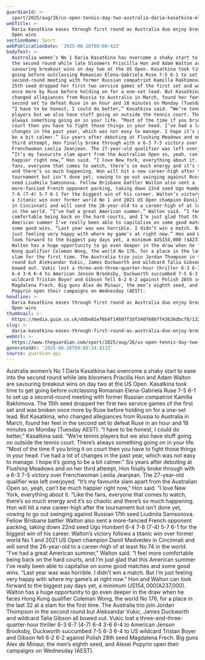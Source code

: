 ```yaml
---
guardianId: >-
  sport/2025/aug/26/us-open-tennis-day-two-australia-daria-kasatkina-elena-gabriela-ruse-priscilla-hon-adam-walton
webTitle: >-
  Daria Kasatkina eases through first round as Australia duo enjoy breakout US
  Open wins
sectionName: Sport
webPublicationDate: '2025-08-26T00:08:42Z'
bodyText: >-
  Australia women’s No 1 Daria Kasatkina has overcome a shaky start to ease into
  the second round while late bloomers Priscilla Hon and Adam Walton are
  savouring breakout wins on day two at the US Open. Kasatkina took time to get
  going before outclassing Romanian Elena-Gabriela Ruse 7-5 6-1 to set up a
  second-round meeting with former Russian compatriot Kamilla Rakhimova. The
  15th seed dropped her first two service games of the first set and was broken
  once more by Ruse before holding on for a one-set lead. But Kasatkina, who
  changed allegiances from Russia to Australia in March, found her feet in the
  second set to defeat Ruse in an hour and 18 minutes on Monday (Tuesday AEST).
  “I have to be honest, I could do better,” Kasatkina said. “We’re tennis
  players but we also have stuff going on outside the tennis court. There’s
  always something going on in your life. “Most of the time if you bring it on
  court then you have to fight those things in your head. I’ve had a lot of
  changes in the past year, which was not easy to manage. I hope it’s going to
  be a bit calmer.” Six years after debuting at Flushing Meadows and on her
  third attempt, Hon finally broke through with a 6-3 7-5 victory over
  Frenchwoman Leolia Jeanjean. The 27-year-old qualifier was left overjoyed.
  “It’s my favourite slam apart from the Australian Open so, yeah, can’t be much
  happier right now,” Hon said. “I love New York, everything about it. “Like the
  fans, everyone that comes to watch, there’s so much energy and it’s so chaotic
  and there’s so much happening. Hon will hit a new career-high after the
  tournament but isn’t done yet, vowing to go out swinging against Russian 17th
  seed Liudmila Samsonova. Fellow Brisbane battler Walton also sent a
  more-fancied French opponent packing, taking down 22nd seed Ugo Humbert 6-4
  7-6 (7-4) 5-7 6-1 for the biggest win of his career. Walton’s victory follows
  a titanic win over former world No 1 and 2021 US Open champion Daniil Medvedev
  in Cincinnati and will send the 26-year-old to a career-high of at least No 74
  in the world. “I’ve had a great American summer,” Walton said. “I feel more
  comfortable being back on the hard courts, and I’m just glad that this
  American summer I’ve really been able to capitalise on some good matches and
  some good wins. “Last year was was horrible. I didn’t win a match. But I’m
  just feeling very happy with where my game’s at right now.” Hon and Walton can
  look forward to the biggest pay days yet, a minimum $US154,000 ($A237,000).
  Walton has a huge opportunity to go even deeper in the draw when he faces Hong
  Kong qualifier Coleman Wong, the world No 176, for a place in the last 32 at a
  slam for the first time. The Australia trio join Jordan Thompson in the second
  round but Aleksandar Vukic, James Duckworth and wildcard Talia Gibson all
  bowed out. Vukic lost a three-and-three-quarter-hour thriller 6-3 6-7 (4-7)
  6-4 3-6 6-4 to American Jenson Brooksby, Duckworth succumbed 7-5 6-3 6-4 to US
  wildcard Tristan Boyer and Gibson fell 6-2 6-2 against Polish 28th seed
  Magdalena Frech. Big guns Alex de Minaur, the men’s eighth seed, and Alexei
  Popyrin open their campaigns on Wednesday (AEST).
headline: >-
  Daria Kasatkina eases through first round as Australia duo enjoy breakout US
  Open wins
thumbnail: >-
  https://media.guim.co.uk/ddbe01ef6b4f14607f3df3407686ff43636dbcf8/132_0_3002_2403/500.jpg
slug: >-
  daria-kasatkina-eases-through-first-round-as-australia-duo-enjoy-breakout-us-open-wins
webUrl: >-
  https://www.theguardian.com/sport/2025/aug/26/us-open-tennis-day-two-australia-daria-kasatkina-elena-gabriela-ruse-priscilla-hon-adam-walton
generatedAt: '2025-08-26T09:00:24.813Z'
source: guardian-api
---
```

Australia women’s No 1 Daria Kasatkina has overcome a shaky start to ease into the second round while late bloomers Priscilla Hon and Adam Walton are savouring breakout wins on day two at the US Open. Kasatkina took time to get going before outclassing Romanian Elena-Gabriela Ruse 7-5 6-1 to set up a second-round meeting with former Russian compatriot Kamilla Rakhimova. The 15th seed dropped her first two service games of the first set and was broken once more by Ruse before holding on for a one-set lead. But Kasatkina, who changed allegiances from Russia to Australia in March, found her feet in the second set to defeat Ruse in an hour and 18 minutes on Monday (Tuesday AEST). “I have to be honest, I could do better,” Kasatkina said. “We’re tennis players but we also have stuff going on outside the tennis court. There’s always something going on in your life. “Most of the time if you bring it on court then you have to fight those things in your head. I’ve had a lot of changes in the past year, which was not easy to manage. I hope it’s going to be a bit calmer.” Six years after debuting at Flushing Meadows and on her third attempt, Hon finally broke through with a 6-3 7-5 victory over Frenchwoman Leolia Jeanjean. The 27-year-old qualifier was left overjoyed. “It’s my favourite slam apart from the Australian Open so, yeah, can’t be much happier right now,” Hon said. “I love New York, everything about it. “Like the fans, everyone that comes to watch, there’s so much energy and it’s so chaotic and there’s so much happening. Hon will hit a new career-high after the tournament but isn’t done yet, vowing to go out swinging against Russian 17th seed Liudmila Samsonova. Fellow Brisbane battler Walton also sent a more-fancied French opponent packing, taking down 22nd seed Ugo Humbert 6-4 7-6 (7-4) 5-7 6-1 for the biggest win of his career. Walton’s victory follows a titanic win over former world No 1 and 2021 US Open champion Daniil Medvedev in Cincinnati and will send the 26-year-old to a career-high of at least No 74 in the world. “I’ve had a great American summer,” Walton said. “I feel more comfortable being back on the hard courts, and I’m just glad that this American summer I’ve really been able to capitalise on some good matches and some good wins. “Last year was was horrible. I didn’t win a match. But I’m just feeling very happy with where my game’s at right now.” Hon and Walton can look forward to the biggest pay days yet, a minimum $US154,000 ($A237,000). Walton has a huge opportunity to go even deeper in the draw when he faces Hong Kong qualifier Coleman Wong, the world No 176, for a place in the last 32 at a slam for the first time. The Australia trio join Jordan Thompson in the second round but Aleksandar Vukic, James Duckworth and wildcard Talia Gibson all bowed out. Vukic lost a three-and-three-quarter-hour thriller 6-3 6-7 (4-7) 6-4 3-6 6-4 to American Jenson Brooksby, Duckworth succumbed 7-5 6-3 6-4 to US wildcard Tristan Boyer and Gibson fell 6-2 6-2 against Polish 28th seed Magdalena Frech. Big guns Alex de Minaur, the men’s eighth seed, and Alexei Popyrin open their campaigns on Wednesday (AEST).
